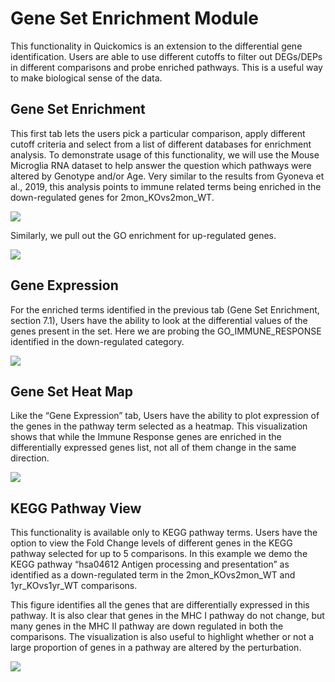 # Gene Set Enrichment Module

This functionality in Quickomics is an extension to the differential gene identification. Users are able to use different cutoffs to filter out DEGs/DEPs in different comparisons and probe enriched pathways. This is a useful way to make biological sense of the data.

## Gene Set Enrichment

This first tab lets the users pick a particular comparison, apply different cutoff criteria and select from a list of different databases for enrichment analysis. To demonstrate usage of this functionality, we will use the Mouse Microglia RNA dataset to help answer the question which pathways were altered by Genotype and/or Age. Very similar to the results from Gyoneva et al., 2019, this analysis points to immune related terms being enriched in the down-regulated genes for 2mon_KOvs2mon_WT.

[![](https://interactivereport.github.io/Quickomics/tutorial/Figures/FigureS7.1_1.png)](https://interactivereport.github.io/Quickomics/tutorial/Figures/FigureS7.1_1.png)

Similarly, we pull out the GO enrichment for up-regulated genes.

[![](https://interactivereport.github.io/Quickomics/tutorial/Figures/FigureS7.1_2.png)](https://interactivereport.github.io/Quickomics/tutorial/Figures/FigureS7.1_2.png)

## Gene Expression

For the enriched terms identified in the previous tab (Gene Set Enrichment, section 7.1), Users have the ability to look at the differential values of the genes present in the set. Here we are probing the GO_IMMUNE_RESPONSE identified in the down-regulated category.

[![](https://interactivereport.github.io/Quickomics/tutorial/Figures/FigureS7.2_1.png)](https://interactivereport.github.io/Quickomics/tutorial/Figures/FigureS7.2_1.png)

## Gene Set Heat Map

Like the “Gene Expression” tab, Users have the ability to plot expression of the genes in the pathway term selected as a heatmap. This visualization shows that while the Immune Response genes are enriched in the differentially expressed genes list, not all of them change in the same direction.

[![](https://interactivereport.github.io/Quickomics/tutorial/Figures/FigureS7.3_1.png)](https://interactivereport.github.io/Quickomics/tutorial/Figures/FigureS7.3_1.png)

## KEGG Pathway View

This functionality is available only to KEGG pathway terms. Users have the option to view the Fold Change levels of different genes in the KEGG pathway selected for up to 5 comparisons. In this example we demo the KEGG pathway “hsa04612 Antigen processing and presentation” as identified as a down-regulated term in the 2mon_KOvs2mon_WT and 1yr_KOvs1yr_WT comparisons.

This figure identifies all the genes that are differentially expressed in this pathway. It is also clear that genes in the MHC I pathway do not change, but many genes in the MHC II pathway are down regulated in both the comparisons. The visualization is also useful to highlight whether or not a large proportion of genes in a pathway are altered by the perturbation.

[![](https://interactivereport.github.io/Quickomics/tutorial/Figures/FigureS7.4_1.png)](https://interactivereport.github.io/Quickomics/tutorial/Figures/FigureS7.4_1.png)


